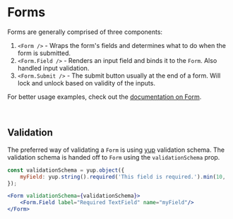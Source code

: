 

<Meta title="Documentation/Forms" />


# Forms

Forms are generally comprised of three components:

1. `<Form />` - Wraps the form's fields and determines what to do when the form is submitted.
2. `<Form.Field />` - Renders an input field and binds it to the `Form`. Also handled input validation.
3. `<Form.Submit />` - The submit button usually at the end of a form. Will lock and unlock based on validity of the inputs.

For better usage examples, check out the [documentation on Form](/?path=/docs/stable-forms-form--general).

<br />

## Validation

The preferred way of validating a `Form` is using [yup](https://github.com/jquense/yup) validation schema. The validation schema
is handed off to `Form` using the `validationSchema` prop.


```jsx
const validationSchema = yup.object({
    myField: yup.string().required('This field is required.').min(10, 'A length of 10 or more is required.'),
});

<Form validationSchema={validationSchema}>
    <Form.Field label="Required TextField" name="myField"/>
</Form>
```
